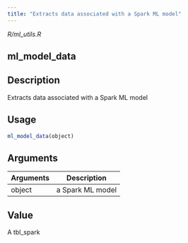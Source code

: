 ```yaml
---
title: "Extracts data associated with a Spark ML model"
---
```


*R/ml_utils.R*

## ml_model_data

## Description
Extracts data associated with a Spark ML model 


## Usage
```r
ml_model_data(object) 
```

## Arguments
|Arguments|Description|
|---|---|
| object | a Spark ML model |



## Value
A tbl_spark 




